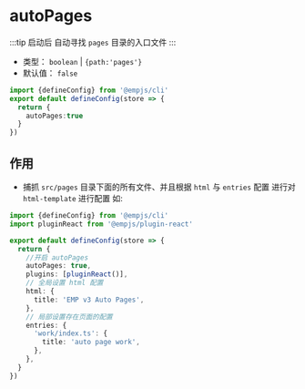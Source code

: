 # autoPages


<Badge text="add in v3.0.0-rc.10" type="warning" />

:::tip
启动后 自动寻找 `pages` 目录的入口文件
:::

+ 类型： `boolean` | `{path:'pages'}`
+ 默认值： `false`

```ts title="emp-config.js"
import {defineConfig} from '@empjs/cli'
export default defineConfig(store => {
  return {
    autoPages:true
  }
})
```

## 作用
+ 捕抓 `src/pages` 目录下面的所有文件、并且根据 `html` 与 `entries` 配置 进行对 `html-template` 进行配置 如: 
```ts title="emp-config.js"
import {defineConfig} from '@empjs/cli'
import pluginReact from '@empjs/plugin-react'

export default defineConfig(store => {
  return {
    //开启 autoPages
    autoPages: true,
    plugins: [pluginReact()],
    // 全局设置 html 配置
    html: {
      title: 'EMP v3 Auto Pages',
    },
    // 局部设置存在页面的配置
    entries: {
      'work/index.ts': {
        title: 'auto page work',
      },
    },
  }
})


```